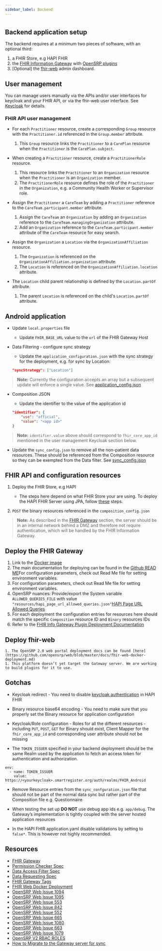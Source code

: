 ```yaml
---
sidebar_label: Backend
---
```


#

## Backend application setup

The backend requires at a minimum two pieces of software, with an optional third:

1. a FHIR Store, e.g HAPI FHIR
2. the [FHIR Information Gateway](https://github.com/onaio/fhir-gateway-plugin) with [OpenSRP plugins](https://hub.docker.com/r/onaio/fhir-gateway-plugin/tags)
3. [Optional] the [fhir-web](https://github.com/onaio/fhir-web) admin dashboard.

## User management

You can manage users manually via the APIs and/or user interfaces for keycloak and your FHIR API, or via the fhir-web user interface. See [Keycloak](backend/keycloak) for details.

### FHIR API user management

- For each `Practitioner` resource, create a corresponding `Group` resource with the `Practitioner.id` referenced in the `Group.member` attribute.

    1. This `Group` resource links the `Practitioner` to a `CarePlan` resource when the `Practitioner` is the `CarePlan.subject`.

- When creating a `Practitioner` resource, create a `PractitionerRole` resource.

    1. This resource links the `Practitioner` to an `Organization` resource when the `Practitioner` is an `Organization` member.
    1. The `PractitionerRole` resource defines the role of the `Practitioner` in the `Organization`, e.g. a Community Health Worker or Supervisor role.

- Assign the `Practitioner` a `CareTeam` by adding a `Practitioner` reference to the `CareTeam.participant.member` attribute.

    1. Assign the `CareTeam` an `Organization` by adding an `Organization` reference to the `CareTeam.managingOrganization` attribute.
    1. Add an `Organization` reference to the `CareTeam.participant.member` attribute of the `CareTeam` resource for easy search.

- Assign the `Organization` a `Location` via the `OrganizationAffiliation` resource.

    1. The `Organization` is referenced on the `OrganizationAffiliation.organization` attribute.
    1. The `Location` is referenced on the `OrganizationAffiliation.location` attribute.

- The `Location` child parent relationship is defined by the `Location.partOf` attribute.
    1. The parent `Location` is referenced on the child's `Location.partOf` attribute.

## Android application

- Update `local.properties` file
    - Update `FHIR_BASE_URL` value to the `url` of the FHIR Gateway Host

- Data Filtering - configure sync strategy
    - Update the `application_configuration.json` with the sync strategy for the deployment, e.g. for sync by Location:

    ```json
    "syncStrategy": ["Location"]
    ```

> **Note:** Currently the configuration accepts an array but a subsequent update will enforce a single value. See [application_config.json](https://github.com/opensrp/fhircore/blob/main/android/quest/src/main/assets/configs/app/application_config.json)

- Composition JSON
    - Update the identifier to the value of the application id

    ```json
    "identifier": {
        "use": "official",
        "value": "<app id>"
    }
    ```

> **Note:** `identifier.value` above should correspond to `fhir_core_app_id` mentioned in the user management Keycloak section below.

- Update the `sync_config.json` to remove all the non-patient data resources. These should be referenced from the Composition resource so they can be exempted from the Data filter. See [sync_config.json](https://github.com/opensrp/fhircore/blob/b7c24616d4224bd8d16c53b0c2a4f14a1075ce7c/android/quest/src/main/assets/configs/app/sync_config.json)

## FHIR API and configuration resources

1. Deploy the FHIR Store, e.g HAPI

    - The steps here depend on what FHIR Store your are using. To deploy the HAPI FHIR Server using JPA, follow [these](https://github.com/hapifhir/hapi-fhir-jpaserver-starter) steps.

2. `POST` the binary resources referenced in the `composition_config.json`

> **Note:**  As described in the [FHIR Gateway](backend/info-gateway) section, the server should be in an internal network behind a DMZ and therefore not require authentication, which will be handled by the FHIR Information Gateway.

## Deploy the FHIR Gateway

1. Link to the [Docker image](https://hub.docker.com/r/onaio/fhir-gateway-plugin/tags )
1. The main documentation for deploying can be found in the [Github READ ME](https://github.com/google/fhir-gateway/blob/main/README.md)For configuration parameters, check out Read Me file for setting environment variables.
1. For configuration parameters, check out Read Me file for setting environment variables.
1. OpenSRP nuances: Provide/export  the System variable `ALLOWED_QUERIES_FILE` with value `"resources/hapi_page_url_allowed_queries.json"`[HAPI Page URL Allowed Queries](https://github.com/opensrp/fhir-gateway/blob/main/resources/hapi_page_url_allowed_queries.json)
1. For each deployment the configuration entries for resources here should match the specific  `Composition` resource ID and `Binary` resources IDs
1. Refer to the [FHIR Info Gateway Plugin Deployment Documentation](https://docs.google.com/document/d/1dVFwI3B6AR-J3HTgLdbM-AJuoxMorrOqe2z7y_t_B2Y/edit?usp=sharing)

## Deploy fhir-web

    1. The OpenSRP 2.0 web portal deployment docs can be found [here](https://github.com/opensrp/web/blob/master/docs/fhir-web-docker-deployment.md)
    1. This platform doesn’t yet target the Gateway server. We are working to build plugins for it to use.  


## Gotchas

- Keycloak redirect - You need to disable [keycloak authentication](https://github.com/opensrp/hapi-fhir-keycloak) in HAPI FHIR

- Binary resource base64 encoding - You need to make sure that you properly set the Binary resource for application configuration

- Keycloak/Role configuration -  Roles for all the different resources - including `PUT`, `POST`, `GET` for Binary should exist, Client Mapper for the `fhir_core_app_id` and corresponding user attribute should not be missing

- The `TOKEN_ISSUER` specified in your backend deployment should be the same Realm used by the application to fetch an access token for authentication and authorization.

```
env:
  - name: TOKEN_ISSUER
    value: https://<yourkeycloak>.smartregister.org/auth/realms/FHIR_Android
```    

- Remove Resource entries from the `sync_confguration.json` file that should not be part of the normal data sync but rather part of the Composition file e.g. Questionnaire

- When testing the set up **DO NOT** use debug app ids e.g. `app/debug`. The Gateway’s implementation is tightly coupled with the server hosted application resources

- In the HAPI FHIR application.yaml disable validations by setting to `false*`. This is however not highly recommended.



## Resources

- [FHIR Gateway](https://github.com/opensrp/fhir-gateway)
- [Permission Checker Spec](https://github.com/opensrp/fhircore/discussions/1603)
- [Data Access Filter Spec](https://github.com/opensrp/fhircore/discussions/1604)
- [Data Requesting Spec](https://github.com/opensrp/fhircore/discussions/1612)
- [FHIR Gateway Tags](https://hub.docker.com/r/opensrp/fhir-gateway/tags)
- [FHIR Web Docker Deployment](https://github.com/opensrp/web/blob/master/docs/fhir-web-docker-deployment.md)
- [OpenSRP Web Issue 1094](https://github.com/opensrp/web/issues/1094)
- [OpenSRP Web Issue 1095](https://github.com/opensrp/web/issues/1095)
- [OpenSRP Web Issue 553](https://github.com/opensrp/web/issues/553)
- [OpenSRP Web Issue 842](https://github.com/opensrp/web/issues/842)
- [OpenSRP Web Issue 552](https://github.com/opensrp/web/issues/552)
- [OpenSRP Web Issue 665](https://github.com/opensrp/web/issues/665)
- [OpenSRP Web Issue 1080](https://github.com/opensrp/web/issues/1080)
- [OpenSRP Web Issue 663](https://github.com/opensrp/web/issues/663)
- [OpenSRP Web Issue 1079](https://github.com/opensrp/web/issues/1079)
- [OpenSRP V2 RBAC ROLES](https://docs.google.com/document/d/1MEw41Rtfdmos9gqqDamQ31_Y58E8Thgo_8i9UXD8ET4)
- [How to Migrate to the Gateway server for sync](https://docs.google.com/document/d/1OeznAQsZe4p2NDiHhpfNKWB2y-qVhgEva5k_GeHTiKc/edit?usp=sharing)
